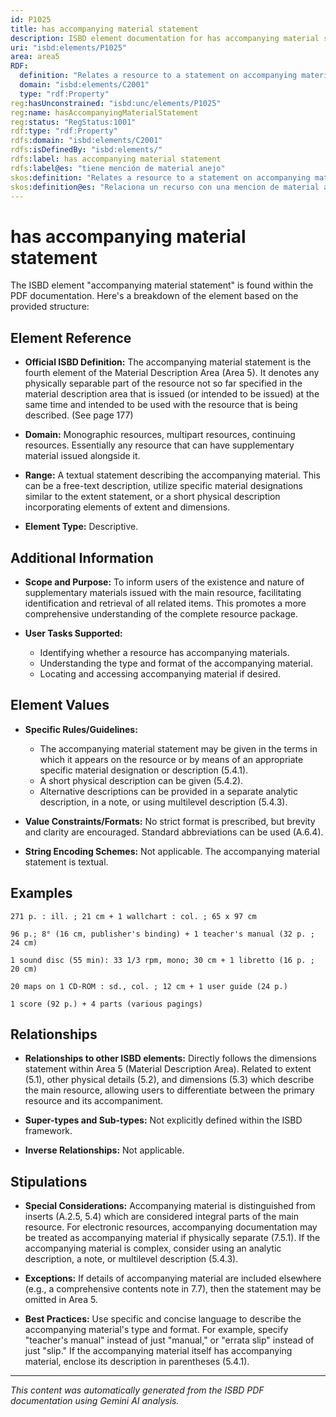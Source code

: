 ```yaml
---
id: P1025
title: has accompanying material statement
description: ISBD element documentation for has accompanying material statement
uri: "isbd:elements/P1025"
area: area5
RDF:
  definition: "Relates a resource to a statement on accompanying material (any physically separable part of the resource that is issued (or intended to be issued) at the same time and intended to be used with the resource)."
  domain: "isbd:elements/C2001"
  type: "rdf:Property"
reg:hasUnconstrained: "isbd:unc/elements/P1025"
reg:name: hasAccompanyingMaterialStatement
reg:status: "RegStatus:1001"
rdf:type: "rdf:Property"
rdfs:domain: "isbd:elements/C2001"
rdfs:isDefinedBy: "isbd:elements/"
rdfs:label: has accompanying material statement
rdfs:label@es: "tiene mención de material anejo"
skos:definition: "Relates a resource to a statement on accompanying material (any physically separable part of the resource that is issued (or intended to be issued) at the same time and intended to be used with the resource)."
skos:definition@es: "Relaciona un recurso con una mencion de material anejo (cualquier parte separada físicamente del recurso que se ha publicado (o existe intención de que se publique) al mismo tiempo y destinado para ser utilizado con el recurso)."
---
```

# has accompanying material statement

The ISBD element "accompanying material statement" is found within the PDF documentation. Here's a breakdown of the element based on the provided structure:

## Element Reference

- **Official ISBD Definition:** The accompanying material statement is the fourth element of the Material Description Area (Area 5).  It denotes any physically separable part of the resource not so far specified in the material description area that is issued (or intended to be issued) at the same time and intended to be used with the resource that is being described. (See page 177)

- **Domain:**  Monographic resources, multipart resources, continuing resources. Essentially any resource that can have supplementary material issued alongside it.

- **Range:** A textual statement describing the accompanying material.  This can be a free-text description, utilize specific material designations similar to the extent statement, or a short physical description incorporating elements of extent and dimensions.

- **Element Type:** Descriptive.


## Additional Information

- **Scope and Purpose:**  To inform users of the existence and nature of supplementary materials issued with the main resource, facilitating identification and retrieval of all related items.  This promotes a more comprehensive understanding of the complete resource package.

- **User Tasks Supported:**
    - Identifying whether a resource has accompanying materials.
    - Understanding the type and format of the accompanying material.
    - Locating and accessing accompanying material if desired.


## Element Values

- **Specific Rules/Guidelines:**
    - The accompanying material statement may be given in the terms in which it appears on the resource or by means of an appropriate specific material designation or description (5.4.1).
    - A short physical description can be given (5.4.2).
    - Alternative descriptions can be provided in a separate analytic description, in a note, or using multilevel description (5.4.3).


- **Value Constraints/Formats:**  No strict format is prescribed, but brevity and clarity are encouraged.  Standard abbreviations can be used (A.6.4).

- **String Encoding Schemes:**  Not applicable. The accompanying material statement is textual.



## Examples

```
271 p. : ill. ; 21 cm + 1 wallchart : col. ; 65 x 97 cm
```

```
96 p.; 8° (16 cm, publisher's binding) + 1 teacher's manual (32 p. ; 24 cm)
```

```
1 sound disc (55 min): 33 1/3 rpm, mono; 30 cm + 1 libretto (16 p. ; 20 cm) 
```

```
20 maps on 1 CD-ROM : sd., col. ; 12 cm + 1 user guide (24 p.)
```

```
1 score (92 p.) + 4 parts (various pagings)
```


## Relationships

- **Relationships to other ISBD elements:** Directly follows the dimensions statement within Area 5 (Material Description Area).  Related to extent (5.1), other physical details (5.2), and dimensions (5.3) which describe the main resource, allowing users to differentiate between the primary resource and its accompaniment.

- **Super-types and Sub-types:** Not explicitly defined within the ISBD framework.

- **Inverse Relationships:** Not applicable.



## Stipulations

- **Special Considerations:**  Accompanying material is distinguished from inserts (A.2.5, 5.4) which are considered integral parts of the main resource.  For electronic resources, accompanying documentation may be treated as accompanying material if physically separate (7.5.1).  If the accompanying material is complex, consider using an analytic description, a note, or multilevel description (5.4.3).

- **Exceptions:**  If details of accompanying material are included elsewhere (e.g., a comprehensive contents note in 7.7), then the statement may be omitted in Area 5.

- **Best Practices:**  Use specific and concise language to describe the accompanying material's type and format. For example, specify "teacher's manual" instead of just "manual," or "errata slip" instead of just "slip." If the accompanying material itself has accompanying material, enclose its description in parentheses (5.4.1).


---

*This content was automatically generated from the ISBD PDF documentation using Gemini AI analysis.*
